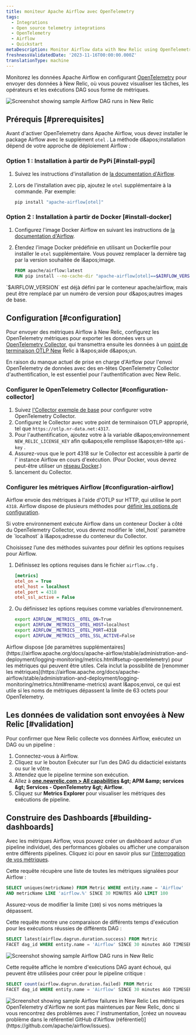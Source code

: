 ```yaml
---
title: moniteur Apache Airflow avec OpenTelemetry
tags:
  - Integrations
  - Open source telemetry integrations
  - OpenTelemetry
  - Airflow
  - Quickstart
metaDescription: Monitor Airflow data with New Relic using OpenTelemetry.
freshnessValidatedDate: '2023-11-16T00:00:00.000Z'
translationType: machine
---
```


Monitorez les données Apache Airflow en configurant [OpenTelemetry](https://airflow.apache.org/docs/apache-airflow/stable/administration-and-deployment/logging-monitoring/metrics.html#setup-opentelemetry) pour envoyer des données à New Relic, où vous pouvez visualiser les tâches, les opérateurs et les exécutions DAG sous forme de métriques.

<img title="Screenshot showing sample Airflow DAG runs in New Relic" alt="Screenshot showing sample Airflow DAG runs in New Relic" src="/images/opentelemetry_screenshot_airflow_01.webp" />

## Prérequis [#prerequisites]

Avant d'activer OpenTelemetry dans Apache Airflow, vous devez installer le package Airflow avec le supplément `otel` . La méthode d&amp;apos;installation dépend de votre approche de déploiement Airflow :

### Option 1 : Installation à partir de PyPi [#install-pypi]

1. Suivez les instructions d'installation de [la documentation d'Airflow](https://airflow.apache.org/docs/apache-airflow/stable/installation/installing-from-pypi.html).

2. Lors de l'installation avec pip, ajoutez le `otel` supplémentaire à la commande. Par exemple:

   ```sh
   pip install "apache-airflow[otel]"
   ```

### Option 2 : Installation à partir de Docker [#install-docker]

1. Configurez l'image Docker Airflow en suivant les instructions de [la documentation d'Airflow](https://airflow.apache.org/docs/docker-stack/index.html).

2. Étendez l’image Docker prédéfinie en utilisant un Dockerfile pour installer le `otel` supplémentaire. Vous pouvez remplacer la dernière tag par la version souhaitée de l&amp;apos;image.

   ```dockerfile
   FROM apache/airflow:latest
   RUN pip install --no-cache-dir "apache-airflow[otel]==$AIRFLOW_VERSION"
   ```

<Callout variant="tip">
  `$AIRFLOW_VERSION` est déjà défini par le conteneur apache/airflow, mais peut être remplacé par un numéro de version pour d&amp;apos;autres images de base.
</Callout>

## Configuration [#configuration]

Pour envoyer des métriques Airflow à New Relic, configurez les OpenTelemetry métriques pour exporter les données vers un [OpenTelemetry Collector](/docs/more-integrations/open-source-telemetry-integrations/opentelemetry/collector/opentelemetry-collector-intro/), qui transmettra ensuite les données à un [point de terminaison OTLP New](/docs/more-integrations/open-source-telemetry-integrations/opentelemetry/opentelemetry-setup/#note-endpoints) Relic à l&amp;apos;aide <InlinePopover type="licenseKey" />d&amp;apos;un.

<Callout variant="important">
  En raison du manque actuel de prise en charge d'Airflow pour l'envoi OpenTelemetry de données avec des en-têtes OpenTelemetry Collector d'authentification, le est essentiel pour l'authentification avec New Relic.
</Callout>

### Configurer le OpenTelemetry Collector [#configuration-collector]

1. Suivez [l'Collector exemple de base](/docs/more-integrations/open-source-telemetry-integrations/opentelemetry/collector/opentelemetry-collector-basic/) pour configurer votre OpenTelemetry Collector.
2. Configurez le Collector avec votre point de terminaison OTLP approprié, tel que `https://otlp.nr-data.net:4317`.
3. Pour l'authentification, ajoutez votre <InlinePopover type="licenseKey" />à la variable d&amp;apos;environnement `NEW_RELIC_LICENSE_KEY` afin qu&amp;apos;elle remplisse l&amp;apos;en-tête `api-key` .
4. Assurez-vous que le port 4318 sur le Collector est accessible à partir de l' instance Airflow en cours d'exécution. (Pour Docker, vous devrez peut-être utiliser un [réseau Docker](https://docs.docker.com/network/).)
5. lancement du Collector.

### Configurer les métriques Airflow [#configuration-airflow]

Airflow envoie des métriques à l'aide d'OTLP sur HTTP, qui utilise le port `4318`. Airflow dispose de plusieurs méthodes pour [définir les options de configuration](https://airflow.apache.org/docs/apache-airflow/stable/howto/set-config.html).

<Callout variant="important">
  Si votre environnement exécute Airflow dans un conteneur Docker à côté du OpenTelemetry Collector, vous devrez modifier le `otel_host` paramètre de `localhost` à l&amp;apos;adresse du conteneur du Collector.
</Callout>

Choisissez l’une des méthodes suivantes pour définir les options requises pour Airflow.

1. Définissez les options requises dans le fichier `airflow.cfg` .

   ```ini
   [metrics]
   otel_on = True
   otel_host = localhost
   otel_port = 4318
   otel_ssl_active = False
   ```

2. Ou définissez les options requises comme variables d’environnement.

   ```sh
   export AIRFLOW__METRICS__OTEL_ON=True
   export AIRFLOW__METRICS__OTEL_HOST=localhost
   export AIRFLOW__METRICS__OTEL_PORT=4318
   export AIRFLOW__METRICS__OTEL_SSL_ACTIVE=False
   ```

<Callout variant="tip">
  Airflow dispose [de paramètres supplémentaires](https://airflow.apache.org/docs/apache-airflow/stable/administration-and-deployment/logging-monitoring/metrics.html#setup-opentelemetry) pour les métriques qui peuvent être utiles. Cela inclut la possibilité de [renommer les métriques](https://airflow.apache.org/docs/apache-airflow/stable/administration-and-deployment/logging-monitoring/metrics.html#rename-metrics) avant l&amp;apos;envoi, ce qui est utile si les noms de métriques dépassent la limite de 63 octets pour OpenTelemetry.
</Callout>

## Les données de validation sont envoyées à New Relic [#validation]

Pour confirmer que New Relic collecte vos données Airflow, exécutez un DAG ou un pipeline :

1. Connectez-vous à Airflow.
2. Cliquez sur le bouton Exécuter sur l’un des DAG du didacticiel existants ou sur le vôtre.
3. Attendez que le pipeline termine son exécution.
4. Allez à <DNT>**[one.newrelic.com &gt; All capabilities](https://one.newrelic.com/all-capabilities) &amp;gt; APM &amp;amp; services &amp;gt; Services - OpenTelemetry &amp;gt; Airflow**</DNT>.
5. Cliquez sur <DNT>**Metrics Explorer**</DNT> pour visualiser les métriques des exécutions de pipeline.

## Construire des Dashboards [#building-dashboards]

Avec les métriques Airflow, vous pouvez créer un dashboard autour d'un pipeline individuel, des performances globales ou afficher une comparaison entre différents pipelines. Cliquez ici pour en savoir plus sur [l'interrogation de vos métriques](/docs/data-apis/understand-data/metric-data/query-metric-data-type/).

Cette requête récupère une liste de toutes les métriques signalées pour Airflow :

```sql
SELECT uniques(metricName) FROM Metric WHERE entity.name = 'Airflow' 
AND metricName LIKE 'airflow.%' SINCE 30 MINUTES AGO LIMIT 100
```

Assurez-vous de modifier la limite (`100`) si vos noms métriques la dépassent.

Cette requête montre une comparaison de différents temps d'exécution pour les exécutions réussies de différents DAG :

```sql
SELECT latest(airflow.dagrun.duration.success) FROM Metric 
FACET dag_id WHERE entity.name = 'Airflow' SINCE 30 minutes AGO TIMESERIES
```

<img title="Screenshot showing sample Airflow DAG runs in New Relic" alt="Screenshot showing sample Airflow DAG runs in New Relic" src="/images/opentelemetry_screenshot_airflow_01.webp" />

Cette requête affiche le nombre d'exécutions DAG ayant échoué, qui peuvent être utilisées pour créer <InlinePopover type="alerts" />pour le pipeline critique :

```sql
SELECT count(airflow.dagrun.duration.failed) FROM Metric 
FACET dag_id WHERE entity.name = 'Airflow' SINCE 30 minutes AGO TIMESERIES
```

<img title="Screenshot showing sample Airflow failures in New Relic" alt="Screenshot showing sample Airflow failures in New Relic" src="/images/opentelemetry_screenshot_airflow_02.webp" />

<Callout variant="important">
  Les métriques OpenTelemetry d'Airflow ne sont pas maintenues par New Relic, donc si vous rencontrez des problèmes avec l' instrumentation, [créez un nouveau problème dans le référentiel GitHub d'Airflow (référentiel)](https://github.com/apache/airflow/issues).
</Callout>

<InstallFeedback />